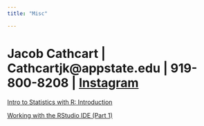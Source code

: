 ```yaml
---
title: "Misc"

---
```




# Jacob Cathcart | Cathcartjk@appstate.edu | 919-800-8208 | [Instagram](http://www.instagram.com/jcathcart13/)

[Intro to Statistics with R: Introduction](http://www.datacamp.com/courses/intro-to-statistics-with-r-introduction)


[Working with the RStudio IDE (Part 1)](http://www.datacamp.com/courses/working-with-the-rstudio-ide-part-1)

